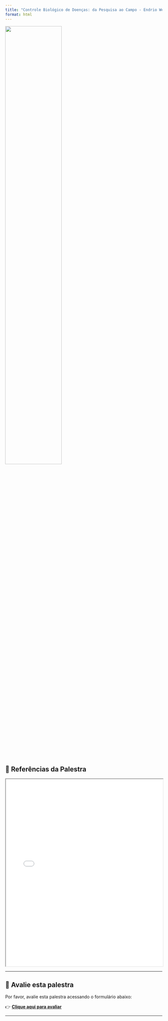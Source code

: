 ```yaml
---
title: "Controle Biológico de Doenças: da Pesquisa ao Campo - Endrio Webers"
format: html
---
```


![](media/cabif.jpg){width=60%}

## 📄 Referências da Palestra

<iframe src="pdf/Controle_Biologico_da_pequisa_ao_campo_referencias_links.pdf" width="100%" height="600px">
Este navegador não suporta visualização de PDF embutido. 
<a href="pdf/Controle_Biologico_da_pequisa_ao_campo_referencias_links.pdf">Clique aqui para abrir o PDF</a>.
</iframe>

---

## 📝 Avalie esta palestra

Por favor, avalie esta palestra acessando o formulário abaixo:

👉 [**Clique aqui para avaliar**](https://seulinkdoformulario.com){target="_blank"}

---


